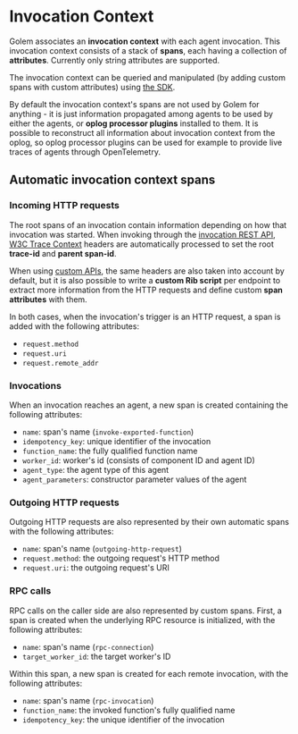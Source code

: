 # Invocation Context

Golem associates an **invocation context** with each agent invocation. This invocation context consists of a stack of **spans**, each having a collection of **attributes**. Currently only string attributes are supported.

The invocation context can be queried and manipulated (by adding custom spans with custom attributes) using [the SDK](/develop/additional).

By default the invocation context's spans are not used by Golem for anything - it is just information propagated among agents to be used by either the agents, or **oplog processor plugins** installed to them. It is possible to reconstruct all information about invocation context from the oplog, so oplog processor plugins can be used for example to provide live traces of agents through OpenTelemetry.

## Automatic invocation context spans

### Incoming HTTP requests
The root spans of an invocation contain information depending on how that invocation was started. When invoking through the [invocation REST API](/invoke/http), [W3C Trace Context](https://www.w3.org/TR/trace-context/) headers are automatically processed to set the root **trace-id** and **parent span-id**.

When using [custom APIs](/invoke/making-custom-apis), the same headers are also taken into account by default, but it is also possible to write a **custom Rib script** per endpoint to extract more information from the HTTP requests and define custom **span attributes** with them.

In both cases, when the invocation's trigger is an HTTP request, a span is added with the following attributes:

- `request.method`
- `request.uri`
- `request.remote_addr`

### Invocations
When an invocation reaches an agent, a new span is created containing the following attributes:

- `name`: span's name (`invoke-exported-function`)
- `idempotency_key`: unique identifier of the invocation
- `function_name`: the fully qualified function name
- `worker_id`: worker's id (consists of component ID and agent ID)
- `agent_type`: the agent type of this agent
- `agent_parameters`: constructor parameter values of the agent

### Outgoing HTTP requests
Outgoing HTTP requests are also represented by their own automatic spans with the following attributes:

- `name`: span's name (`outgoing-http-request`)
- `request.method`: the outgoing request's HTTP method
- `request.uri`: the outgoing request's URI

### RPC calls
RPC calls on the caller side are also represented by custom spans. First, a span is created when the underlying RPC resource is initialized, with the following attributes:

- `name`: span's name (`rpc-connection`)
- `target_worker_id`: the target worker's ID

Within this span, a new span is created for each remote invocation, with the following attributes:

- `name`: span's name (`rpc-invocation`)
- `function_name`: the invoked function's fully qualified name
- `idempotency_key`: the unique identifier of the invocation
